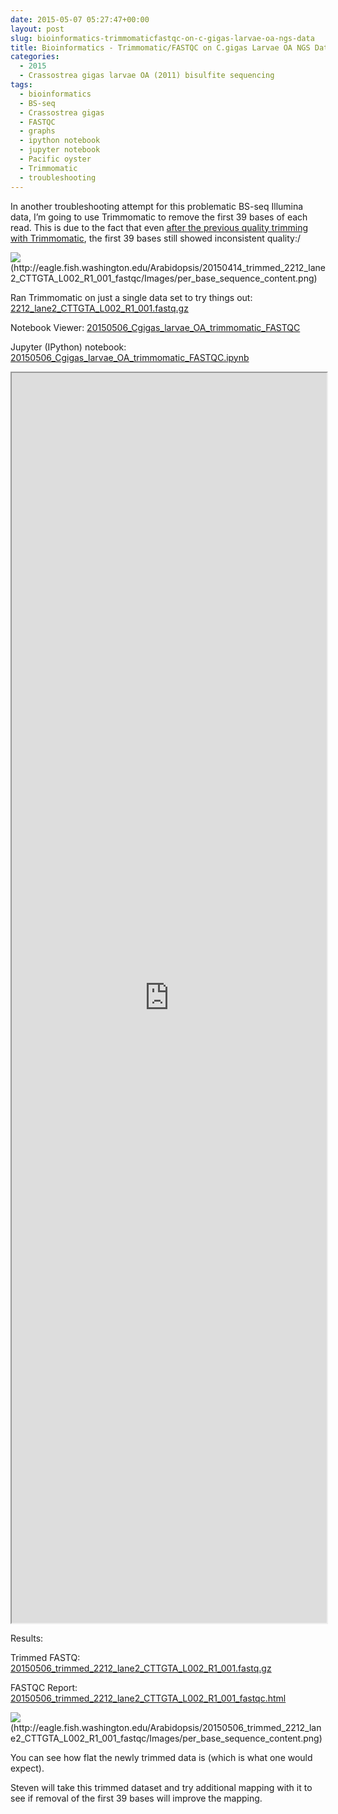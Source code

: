 ```yaml
---
date: 2015-05-07 05:27:47+00:00
layout: post
slug: bioinformatics-trimmomaticfastqc-on-c-gigas-larvae-oa-ngs-data
title: Bioinformatics - Trimmomatic/FASTQC on C.gigas Larvae OA NGS Data
categories:
  - 2015
  - Crassostrea gigas larvae OA (2011) bisulfite sequencing
tags:
  - bioinformatics
  - BS-seq
  - Crassostrea gigas
  - FASTQC
  - graphs
  - ipython notebook
  - jupyter notebook
  - Pacific oyster
  - Trimmomatic
  - troubleshooting
---
```


In another troubleshooting attempt for this problematic BS-seq Illumina data, I'm going to use Trimmomatic to remove the first 39 bases of each read. This is due to the fact that even [after the previous quality trimming with Trimmomatic](https://robertslab.github.io/sams-notebook/posts/2015-04-16-quality-trimming-c-gigas-larvae-oa-bs-seq-data/), the first 39 bases still showed inconsistent quality:/

![](https://eagle.fish.washington.edu/Arabidopsis/20150414_trimmed_2212_lane2_CTTGTA_L002_R1_001_fastqc/Images/per_base_sequence_content.png)(http://eagle.fish.washington.edu/Arabidopsis/20150414_trimmed_2212_lane2_CTTGTA_L002_R1_001_fastqc/Images/per_base_sequence_content.png)



Ran Trimmomatic on just a single data set to try things out: [2212_lane2_CTTGTA_L002_R1_001.fastq.gz](https://owl.fish.washington.edu/nightingales/C_gigas/2212_lane2_CTTGTA_L002_R1_001.fastq.gz)

Notebook Viewer: [20150506_Cgigas_larvae_OA_trimmomatic_FASTQC](https://nbviewer.ipython.org/url/eagle.fish.washington.edu/Arabidopsis/iPythonNotebooks/20150506_Cgigas_larvae_OA_trimmomatic_FASTQC.ipynb)

Jupyter (IPython) notebook: [20150506_Cgigas_larvae_OA_trimmomatic_FASTQC.ipynb](https://eagle.fish.washington.edu/Arabidopsis/iPythonNotebooks/20150506_Cgigas_larvae_OA_trimmomatic_FASTQC.ipynb)

<iframe src="https://nbviewer.ipython.org/url/eagle.fish.washington.edu/Arabidopsis/iPythonNotebooks/20150506_Cgigas_larvae_OA_trimmomatic_FASTQC.ipynb" width="100%" height="2000" scrolling="yes"></iframe>

Results:

Trimmed FASTQ: [20150506_trimmed_2212_lane2_CTTGTA_L002_R1_001.fastq.gz](https://eagle.fish.washington.edu/Arabidopsis/20150506_trimmed_2212_lane2_CTTGTA_L002_R1_001.fastq.gz)

FASTQC Report: [20150506_trimmed_2212_lane2_CTTGTA_L002_R1_001_fastqc.html](https://eagle.fish.washington.edu/Arabidopsis/20150506_trimmed_2212_lane2_CTTGTA_L002_R1_001_fastqc.html)

![](https://eagle.fish.washington.edu/Arabidopsis/20150506_trimmed_2212_lane2_CTTGTA_L002_R1_001_fastqc/Images/per_base_sequence_content.png)(http://eagle.fish.washington.edu/Arabidopsis/20150506_trimmed_2212_lane2_CTTGTA_L002_R1_001_fastqc/Images/per_base_sequence_content.png)

You can see how flat the newly trimmed data is (which is what one would expect).

Steven will take this trimmed dataset and try additional mapping with it to see if removal of the first 39 bases will improve the mapping.
